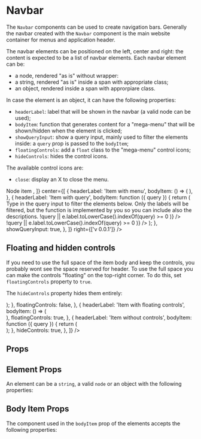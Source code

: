 


<Meta title="Components/Navbar" component={Navbar} />

# Navbar

The `Navbar` components can be used to create navigation bars.
Generally the navbar created with the `Navbar` component is the main website container for menus and application header.

The navbar elements can be positioned on the left, center and right: the content is expected to be a list of navbar elements.
Each navbar element can be:

-   a node, rendered "as is" without wrapper:
-   a string, rendered "as is" inside a span with appropriate class;
-   an object, rendered inside a span with approrpiare class.

In case the element is an object, it can have the following properties:

-   `headerLabel`: label that will be shown in the navbar (a valid node can be used);
-   `bodyItem`: function that generates content for a "mega-menu" that will be shown/hidden when the element is clicked;
-   `showQueryInput`: show a query input, mainly used to filter the elements inside: a `query` prop is passed to the `bodyItem`;
-   `floatingControls`: add a `float` class to the "mega-menu" control icons;
-   `hideControls`: hides the control icons.

The available control icons are:

-   `close`: display an X to close the menu.

<Canvas>
    <Story name="Default">
        <div
            style={{
                height: 400,
                fontSize: '14px',
                position: 'relative',
                border: '1px solid #f5f7fa',
            }}
        >
            <Navbar
                sticky={false}
                left={[
                    'String item',
                    <span style={{ color: 'green' }} className="flex-center-center">
                        Node item
                    </span>,
                ]}
                center={[
                    {
                        headerLabel: 'Item with menu',
                        bodyItem: () => (
                            <Block>
                                <Lorem />
                            </Block>
                        ),
                    },
                    {
                        headerLabel: 'Item with query',
                        bodyItem: function ({ query }) {
                            return (
                                <Block>
                                    <Text>
                                        Type in the query input to filter the elements below.
                                    </Text>
                                    <Text className="color-neutral">
                                        Only the labels will be filtered, but the function is
                                        implemented by you so you can include also the descriptions.
                                    </Text>
                                    <Row style={{ marginTop: 20 }}>
                                        <Col>
                                            <NavbarMenu
                                                title="Menu on the left"
                                                entries={[
                                                    { label: 'Entry 1' },
                                                    {
                                                        label: 'Second entry',
                                                        description:
                                                            'This also has a description, helpful to get more context',
                                                    },
                                                    { label: 'Second Third one' },
                                                ].filter(
                                                    (e) =>
                                                        !query ||
                                                        e.label.toLowerCase().indexOf(query) >= 0
                                                )}
                                            />
                                        </Col>
                                        <Col>
                                            <NavbarMenu
                                                title="Menu on the right"
                                                entries={[
                                                    { label: 'Another menu' },
                                                    { label: 'This one is on the right' },
                                                    { label: 'Or below if the page is short' },
                                                ].filter(
                                                    (e) =>
                                                        !query ||
                                                        e.label.toLowerCase().indexOf(query) >= 0
                                                )}
                                            />
                                        </Col>
                                    </Row>
                                </Block>
                            );
                        },
                        showQueryInput: true,
                    },
                ]}
                right={['v 0.0.1']}
            />
        </div>
    </Story>
</Canvas>

## Floating and hidden controls

If you need to use the full space of the item body and keep the controls, you probably wont see the space reserved for header.
To use the full space you can make the controls "floating" on the top-right corner.
To do this, set `floatingControls` property to `true`.

The `hideControls` property hides them entirely:

<Canvas>
    <Story name="Floating Controls">
        <div
            style={{
                height: 400,
                fontSize: '14px',
                position: 'relative',
                border: '1px solid #f5f7fa',
            }}
        >
            <Navbar
                sticky={false}
                center={[
                    {
                        headerLabel: 'Item without floating controls',
                        bodyItem: function ({ query }) {
                            return (
                                <div
                                    style={{
                                        backgroundColor: '#CCCCCC',
                                        border: '1px solid #999999',
                                    }}
                                >
                                    <Lorem />
                                </div>
                            );
                        },
                        floatingControls: false,
                    },
                    {
                        headerLabel: 'Item with floating controls',
                        bodyItem: () => (
                            <div
                                style={{ backgroundColor: '#CCCCCC', border: '1px solid #999999' }}
                            >
                                <Lorem />
                            </div>
                        ),
                        floatingControls: true,
                    },
                    {
                        headerLabel: 'Item without controls',
                        bodyItem: function ({ query }) {
                            return (
                                <div
                                    style={{
                                        backgroundColor: '#CCCCCC',
                                        border: '1px solid #999999',
                                    }}
                                >
                                    <Lorem />
                                </div>
                            );
                        },
                        hideControls: true,
                    },
                ]}
            />
        </div>
    </Story>
</Canvas>

## Props

<ArgsTable of={Navbar} />

## Element Props

An element can be a `string`, a valid `node` or an object with the following properties:

<ArgsTable of={Element} />

## Body Item Props

The component used in the `bodyItem` prop of the elements accepts the following properties:

<ArgsTable of={BodyItem} />

